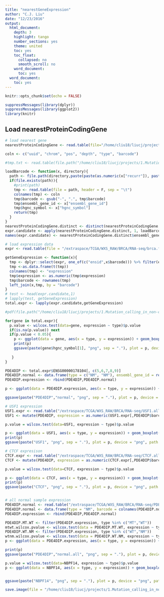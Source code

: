 ```yaml
---
title: "nearestGeneExpression"
author: "C.J. Liu"
date: "12/23/2016"
output:
  html_document:
    depth: 3
    highlight: tango
    number_sections: yes
    theme: united
    toc: yes
    toc_float:
      collapsed: no
      smooth_scroll: no
    word_document:
      toc: yes
  word_document:
    toc: yes
---
```


```r
knitr::opts_chunk$set(echo = FALSE)
```

```r
suppressMessages(library(dplyr))
suppressMessages(library(ggplot2))
library(knitr)
```

## Load nearestProteinCodingGene
```r
# load nearest gene
nearestProteinCodingGene <- read.table(file="/home/cliu18/liucj/projects/1.Mutation_calling_in_non-condig_region_through_EXOME/6.mapMutationToGenes/SNP/nearestProteinCodingGene.txt", header = T, sep = "\t")

coln <- c("uuid", "chrom", "pos", "depth", "type", "barcode")

#tmp.txt <- read.table(file.path("/home/cliu18/liucj/projects/1.Mutation_calling_in_non-condig_region_through_EXOME/5.recalibrateRecurrencyWithCoverage/SNP/refined_goc", paste(paste(recurr, paste("chr", chrom, sep = ""), pos, sep = "_"), ".10.mtwt.barcode", sep = "")), sep = "\t", header = F)

loadBarcode <- function(x, directory){
  path <- file.path(directory,paste(paste(as.numeric(x["recurr"]), paste("chr", x["chrom"], sep = ""), as.numeric(x["pos"]), sep = "_"), ".10.mtwt.barcode", sep = ""))
  if(file.exists(path)){
    #print(path)
    tmp <- read.table(file = path, header = F, sep = "\t")
    colnames(tmp) <- coln
    tmp$barcode <- gsub("-", ".", tmp$barcode)
    tmp$ensembl_gene_id <- x["ensembl_gene_id"]
    tmp$hgnc_symbol <- x["hgnc_symbol"]
    return(tmp)
  }
}
nearestProteinCodingGene.distinct <- distinct(nearestProteinCodingGene, ensembl_gene_id, .keep_all = T)
expr.candidate <- apply(nearestProteinCodingGene.distinct, 1, loadBarcode, directory = "/home/cliu18/liucj/projects/1.Mutation_calling_in_non-condig_region_through_EXOME/5.recalibrateRecurrencyWithCoverage/SNP/refined_goc")
names(expr.candidate) <- nearestProteinCodingGene.distinct$ensembl_gene_id

# load expression data
expr <- read.table(file = "/extraspace/TCGA/WXS_RAW/BRCA/RNA-seq/brca.fpkm.expr.cases.genes.txt", header = T, sep = "\t")

getGeneExpression <- function(x){
  tmp <- dplyr::select(expr, one_of(c("ensid",x$barcode))) %>% filter(ensid %in% x$ensembl_gene_id)
  tmp <-as.data.frame(t(tmp))
  colnames(tmp) <- "expression"
  tmp$expression <- as.numeric(tmp$expression)
  tmp$barcode <- rownames(tmp)
  left_join(x,tmp, by = "barcode")
}
# test <- head(expr.candidate,1)
# lapply(test, getGeneExpression)
total.expr <- lapply(expr.candidate,getGeneExpression)

#pdf(file.path("/home/cliu18/liucj/projects/1.Mutation_calling_in_non-condig_region_through_EXOME/8.expression","all.gene_expression.pdf"), width = 20, height = 20) 

for(gene in total.expr){
  p.value <- wilcox.test(data=gene, expression ~ type)$p.value
  if(is.na(p.value)) next
  if(p.value < 0.05){
    p <- ggplot(data = gene, aes(x = type, y = expression)) + geom_boxplot(aes(color = type)) + geom_jitter(aes(color= type), position = position_jitter(0.1)) + scale_color_brewer(palette="Dark2") + theme_minimal() + labs(x = "Type", y = "Expression (RPKM)", title = paste(gene$hgnc_symbol[1], "MT vs. WT p-value", round(p.value,3),"(wilcox test)"), subtitle = "")
    print(p)
    ggsave(paste(gene$hgnc_symbol[1], "png", sep = "."), plot = p, device = "png", path = "/home/cliu18/liucj/projects/1.Mutation_calling_in_non-condig_region_through_EXOME/8.expression/", width = 15, height = 15, units = "cm")
    
   }
}

PDE4DIP <- total.expr$ENSG00000178104[, c(5,6,7,8,9)]
PDE4DIP.normal <- data.frame(type = c("NM", "NM"), ensembl_gene_id = rep("ENSG00000178104", 2), hgnc_symbol = rep("PDE4DIP",2), expression = c(5.67827554477, 2.51608176292))
PDE4DIP.expression <- rbind(PDE4DIP,PDE4DIP.normal)

p <- ggplot(data = PDE4DIP.expression, aes(x = type, y = expression)) + geom_boxplot(aes(color = type)) + geom_jitter(aes(color= type), position = position_jitter(0.1)) + scale_color_brewer(palette="Dark2") + theme_minimal() + labs(x = "Type", y = "Expression (RPKM)", title = paste(PDE4DIP.expression$hgnc_symbol[1], "expression in Tumor MT,WT and Normal samples"), subtitle = "")

ggsave(paste("PDE4DIP","normal", "png", sep = "."), plot = p, device = "png", path = "/home/cliu18/liucj/projects/1.Mutation_calling_in_non-condig_region_through_EXOME/8.expression/", width = 15, height = 15, units = "cm")

# USF1 expression
USF1.expr <- read.table("/extraspace/TCGA/WXS_RAW/BRCA/RNA-seq/USF1.all.expr.txt", header = T, sep = "\t")
USF1 <- mutate(PDE4DIP, expression = as.numeric(USF1.expr[,PDE4DIP$barcode]), ensembl_gene_id= "ENSG00000158773", hgnc_symbol = "USF1")

p.value = wilcox.test(data=USF1, expression ~ type)$p.value

p <- ggplot(data = USF1, aes(x = type, y = expression)) + geom_boxplot(aes(color = type)) + geom_jitter(aes(color= type), position = position_jitter(0.1)) + scale_color_brewer(palette="Dark2") + theme_minimal() + labs(x = "Type", y = "Expression (RPKM)", title = paste(USF1$hgnc_symbol, "MT vs. WT p-value", round(p.value,3),"(wilcox test)"), subtitle = "")
print(p)
ggsave(paste("USF1", "png", sep = "."), plot = p, device = "png", path = "/home/cliu18/liucj/projects/1.Mutation_calling_in_non-condig_region_through_EXOME/8.expression/", width = 15, height = 15, units = "cm")

# CTCF expresison
CTCF.expr <- read.table("/extraspace/TCGA/WXS_RAW/BRCA/RNA-seq/CTCF.all.expr.txt", header = T, sep = "\t")
CTCF <- mutate(PDE4DIP, expression = as.numeric(CTCF.expr[,PDE4DIP$barcode]), ensembl_gene_id= "ENSG00000158773", hgnc_symbol = "CTCF")

p.value = wilcox.test(data=CTCF, expression ~ type)$p.value

p <- ggplot(data = CTCF, aes(x = type, y = expression)) + geom_boxplot(aes(color = type)) + geom_jitter(aes(color= type), position = position_jitter(0.1)) + scale_color_brewer(palette="Dark2") + theme_minimal() + labs(x = "Type", y = "Expression (RPKM)", title = paste(CTCF$hgnc_symbol, "MT vs. WT p-value", round(p.value,3),"(wilcox test)"), subtitle = "")
print(p)
ggsave(paste("CTCF", "png", sep = "."), plot = p, device = "png", path = "/home/cliu18/liucj/projects/1.Mutation_calling_in_non-condig_region_through_EXOME/8.expression/", width = 15, height = 15, units = "cm")


# all normal sample expression
PDE4DIP.normal <- read.table("/extraspace/TCGA/WXS_RAW/BRCA/RNA-seq/PDE4DIP.normalName.expr.txt", header = T)
PDE4DIP.normal <- data.frame(type = "NM", barcode = colnames(PDE4DIP.normal), ensembl_gene_id = "ENSG00000178104",hgnc_symbol = "PDE4DIP", expression = as.numeric(PDE4DIP.normal[1,]))
PDE4DIP.expression <- rbind(PDE4DIP,PDE4DIP.normal)

PDE4DIP.MT.WT <- filter(PDE4DIP.expression, type %in% c("MT","WT"))
mtwt.wilcox.pvalue <- wilcox.test(data = PDE4DIP.MT.WT, expression ~ type)$p.value
PDE4DIP.WT.NM <- filter(PDE4DIP.expression, type %in% c("WT","NM"))
wtnm.wilcox.pvalue <- wilcox.test(data = PDE4DIP.WT.NM, expression ~ type)$p.value
p <- ggplot(data = PDE4DIP.expression, aes(x = type, y = expression)) + geom_boxplot(aes(color = type))  + scale_color_brewer(palette="Dark2") + theme_minimal() + labs(x = "Type", y = "Expression (RPKM)", title = paste(PDE4DIP.expression$hgnc_symbol[1], "expression in Tumor MT,WT and Normal samples"), subtitle = paste("MT vs. WT p-value",round(mtwt.wilcox.pvalue,3),"and WT vs. NM p-value", round(wtnm.wilcox.pvalue,3)))

print(p)
ggsave(paste("PDE4DIP","normal.all", "png", sep = "."), plot = p, device = "png", path = "/home/cliu18/liucj/projects/1.Mutation_calling_in_non-condig_region_through_EXOME/8.expression/", width = 15, height = 15, units = "cm")

p.value = wilcox.test(data=NBPF14, expression ~ type)$p.value
p <- ggplot(data = NBPF14, aes(x = type, y = expression)) + geom_boxplot(aes(color = type)) + geom_jitter(aes(color= type), position = position_jitter(0.1)) + scale_color_brewer(palette="Dark2") + theme_minimal() + labs(x = "Type", y = "Expression (RPKM)", title = paste(NBPF14$hgnc_symbol, "MT vs. WT p-value", round(p.value,3),"(wilcox test)"), subtitle = "")


ggsave(paste("NBPF14", "png", sep = "."), plot = p, device = "png", path = "/home/cliu18/liucj/projects/1.Mutation_calling_in_non-condig_region_through_EXOME/8.expression/", width = 15, height = 15, units = "cm")

save.image(file = "/home/cliu18/liucj/projects/1.Mutation_calling_in_non-condig_region_through_EXOME/8.expression/expressionCached.RData")
```






